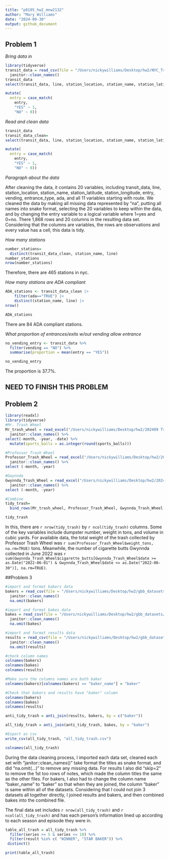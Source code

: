 ```yaml
---
title: "p8105_hw2_mnw2132"
author: "Mary Williams"
date: "2024-09-30"
output: github_document
---
```


## Problem 1

*Bring data in*
```r
library(tidyverse)
transit_data = read_csv(file = "/Users/nickywilliams/Desktop/hw2/NYC_Transit_Subway_Entrance_And_Exit_Data.csv", na=c(".","NA","")) %>%
  janitor::clean_names()
transit_data
select(transit_data, line, station_location, station_name, station_latitude,  station_longitude, starts_with("route"), entry, vending, entrance_type, ada) %>%

mutate(
  entry = case_match(
    entry,
    "YES" ~ 1,
    "NO" ~ 0))
```
*Read and clean data *
```r
transit_data
transit_data_clean=
select(transit_data, line, station_location, station_name, station_latitude,  station_longitude, starts_with("route"), entry, vending, entrance_type, ada) %>%

mutate(
  entry = case_match(
    entry,
    "YES" ~ 1,
    "NO" ~ 0))
```

*Paragraph about the data* 

After cleaning the data, it contains 20 variables, including transit_data, line, station_location, station_name, station_latitude,  station_longitude, entry, vending, entrance_type, ada, and all 11 variables starting with route. We cleaned the data by making all missing data represented by "na", putting all names into snake format, selecting the 20 variables to keep within the data, and by changing the entry variable to a logical variable where 1=yes and 0=no. There 1,868 rows and 20 columns in the resulting data set. Considering that the columns are variables, the rows are observations and every value has a cell, this data is tidy. 

*How many stations*
```r
number_stations=
  distinct(transit_data_clean, station_name, line)
number_stations
nrow(number_stations)
```
Therefore, there are 465 stations in nyc. 

*How many stations are ADA compliant*
```r
ADA_stations <- transit_data_clean |>
    filter(ada=="TRUE") |>
    distinct(station_name, line) |>
nrow()

ADA_stations
```
There are 84 ADA compliant stations. 

*What proportion of entrances/exits w/out vending allow entrance*
```r
no_vending_entry <- transit_data %>%
  filter(vending == "NO") %>%
  summarise(proportion = mean(entry == "YES"))

no_vending_entry

```
The proportion is 37.7%. 

## NEED TO FINISH THIS PROBLEM

## Problem 2
```r
library(readxl)
library(tidyverse)
#Mr. Trash Wheel
Mr_trash_wheel = read_excel("/Users/nickywilliams/Desktop/hw2/202409 Trash Wheel Collection Data.xlsx", sheet = "Mr. Trash Wheel") %>%
  janitor::clean_names() %>%
select(-month, -year, -date) %>%
  mutate(sports_balls = as.integer(round(sports_balls)))
```

```r
#Professor Trash Wheel
Professor_Trash_Wheel = read_excel("/Users/nickywilliams/Desktop/hw2/202409 Trash Wheel Collection Data.xlsx", sheet = "Professor Trash Wheel") %>%
  janitor::clean_names() %>%
select (-month, -year)
```

```r
#Gwynnda
Gwynnda_Trash_Wheel = read_excel("/Users/nickywilliams/Desktop/hw2/202409 Trash Wheel Collection Data.xlsx", sheet = "Gwynnda Trash Wheel") %>%
  janitor::clean_names() %>%
select (-month, -year) 
```

```r
#Combine
tidy_trash=
  bind_rows(Mr_trash_wheel, Professor_Trash_Wheel, Gwynnda_Trash_Wheel)

tidy_trash
```


In this, there are `r nrow(tidy_trash)` by `r ncol(tidy_trash)` columns. Some of the key variables include dumpster number, weight in tons, and volume in cubic yards. For available data, the total weight of the trash collected by Professor Trash Wheel was `r sum(Professor_Trash_Wheel$weight_tons, na.rm=TRUE)` tons. Meanwhile, the number of cigarette butts Gwynnda collected in June 2022 was `r sum(Gwynnda_Trash_Wheel$cigarette_butts[Gwynnda_Trash_Wheel$date >= as.Date("2022-06-01") & Gwynnda_Trash_Wheel$date <= as.Date("2022-06-30")], na.rm=TRUE)`.

##Problem 3
```r
#import and format bakers data
bakers = read_csv(file = "/Users/nickywilliams/Desktop/hw2/gbb_datasets/bakers.csv") %>%
  janitor::clean_names()
  na.omit(bakers)
```

```r
#import and format bakes data
bakes = read_csv(file = "/Users/nickywilliams/Desktop/hw2/gbb_datasets/bakes.csv") %>%
  janitor::clean_names()
  na.omit(bakes)
```

```r
#import and format results data 
results = read_csv(file = "/Users/nickywilliams/Desktop/hw2/gbb_datasets/results.csv", skip=2) %>%
  janitor::clean_names()
  na.omit(results)
```
```r
#check column names
colnames(bakers)
colnames(bakes)
colnames(results)

#Make sure the columns names are both baker
colnames(bakers)[colnames(bakers) == "baker_name"] = "baker"

#Check that bakers and results have "baker" column
colnames(bakers)
colnames(bakes)
colnames(results)

anti_tidy_trash = anti_join(results, bakers, by = c("baker"))

all_tidy_trash = anti_join(anti_tidy_trash, bakes, by = "baker")

#Export as csv
write_csv(all_tidy_trash, "all_tidy_trash.csv")

colnames(all_tidy_trash)
```

During the data cleaning process, I imported each data set, cleaned each set with "janitor::clean_names()" take format the titles as snake format, and did "na.omit(...)" to remove any missing data. For results I also did "skip=2" to remove the 1st too rows of notes, which made the column titles the same as the other files. For bakers, I also had to change the column name "baker_name" to "baker" so that when they are joined, the column "baker" is same within all of the datasets. Considering that I could not join 3 datasets all together directly, I joined results and bakers, and then combined bakes into the combined file. 

The final data set includes `r nrow(all_tidy_trash)` and `r ncol(all_tidy_trash)` and has each person's information lined up according to each season and episode they were in. 

```r
table_all_trash = all_tidy_trash %>%
  filter(series >= 5 & series <= 10) %>%
  filter(result %in% c( "WINNER", "STAR BAKER")) %>%
 distinct()
```

```r
print(table_all_trash)
```
